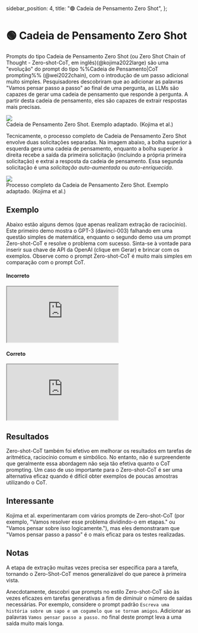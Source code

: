   sidebar_position: 4,
  title: "🟢 Cadeia de Pensamento Zero Shot",
};

# 🟢 Cadeia de Pensamento Zero Shot

Prompts do tipo Cadeia de Pensamento Zero Shot (ou Zero Shot Chain of Thought - Zero-shot-CoT, em inglês)(@kojima2022large) são uma "evolução" do prompt do tipo %%Cadeia de Pensamento|CoT prompting%% (@wei2022chain), com o introdução de um passo adicional muito simples. Pesquisadores descobriram que ao adicionar as palavras "Vamos pensar passo a passo" ao final de uma pergunta, as LLMs são capazes de gerar uma cadeia de pensamento que responde à pergunta. A partir desta cadeia de pensamento, eles são capazes de extrair respostas mais precisas.

<div style={{ textAlign: "center" }}>
  <Image
    src="/docs/assets/intermediate/zero_shot.webp"
    width={936}
    height={386}
    style={{ width: "500px", margin: "auto" }}
  />
</div>

<div style={{ textAlign: "center" }}>
  Cadeia de Pensamento Zero Shot. Exemplo adaptado. (Kojima et al.)
</div>

Tecnicamente, o processo completo de Cadeia de Pensamento Zero Shot envolve duas solicitações separadas. Na imagem abaixo, a bolha superior à esquerda gera uma cadeia de pensamento, enquanto a bolha superior à direita recebe a saída da primeira solicitação (incluindo a própria primeira solicitação) e extrai a resposta da cadeia de pensamento. Essa segunda solicitação é uma _solicitação auto-aumentada_ ou _auto-enriquecida_.

<div style={{ textAlign: "center" }}>
  <Image
    src="/docs/assets/intermediate/zero_shot_example.webp"
    width={1854}
    height={726}
    style={{ width: "500px", margin: "auto" }}
  />
</div>

<div style={{ textAlign: "center" }}>
  Processo completo da Cadeia de Pensamento Zero Shot. Exemplo adaptado. (Kojima
  et al.)
</div>

## Exemplo

Abaixo estão alguns demos (que apenas realizam extração de raciocínio). Este primeiro demo mostra o GPT-3 (davinci-003) falhando em uma questão simples de matemática, enquanto o segundo demo usa um prompt Zero-shot-CoT e resolve o problema com sucesso. Sinta-se à vontade para inserir sua chave de API da OpenAI (clique em Gerar) e brincar com os exemplos. Observe como o prompt Zero-shot-CoT é muito mais simples em comparação com o prompt CoT.

#### Incorreto

<iframe
  src="https://embed.learnprompting.org/embed?config=eyJ0b3BQIjoxLCJ0ZW1wZXJhdHVyZSI6MC43LCJtYXhUb2tlbnMiOjI1Niwib3V0cHV0IjoiTyBKb8OjbyB0ZW0gOCBww6pyYXMuIiwicHJvbXB0IjoiU2UgSm%2FDo28gdGVtIDUgcMOqcmFzLCBjb21lIDIgZSBjb21wcmEgbWFpcyA1LCBkZXBvaXMgZMOhIDMgYW8gc2V1IGFtaWdvLCBxdWFudGFzIHBlcmFzIGVsZSB0ZW0gYWdvcmE%2FIiwibW9kZWwiOiJ0ZXh0LWRhdmluY2ktMDAzIn0%3D"
  style={{
    width: "100%",
    height: "500px",
    border: "0",
    borderRadius: "4px",
    overflow: "hidden",
  }}
  sandbox="allow-forms allow-modals allow-popups allow-presentation allow-same-origin allow-scripts"
></iframe>

#### Correto

<iframe
  src="https://embed.learnprompting.org/embed?config=eyJ0b3BQIjoxLCJ0ZW1wZXJhdHVyZSI6MC43LCJtYXhUb2tlbnMiOjI1Niwib3V0cHV0IjoiSm%2FDo28gdGVtIDUgcMOqcmFzLCBjb21lIDIsIGVudMOjbyBzb2JyYW0gNSAtIDIgPSAzIHDDqnJhcy4gRGVwb2lzIGVsZSBjb21wcmEgbWFpcyA1LCBlbnTDo28gZWxlIHRlbSAzICsgNSA9IDggcMOqcmFzLiBNYXMgZW0gc2VndWlkYSBlbGUgZMOhIDMgcGVyYXMgYW8gYW1pZ28sIHBvcnRhbnRvIGFnb3JhIGVsZSB0ZW0gOCAtIDMgPSA1IHBlcmFzLiBKb8OjbyBhZ29yYSB0ZW0gNSBww6pyYXMuIiwicHJvbXB0IjoiU2UgSm%2FDo28gdGVtIDUgcMOqcmFzLCBjb21lIDIgZSBjb21wcmEgbWFpcyA1LCBkZXBvaXMgZMOhIDMgYW8gc2V1IGFtaWdvLCBxdWFudGFzIHDDqnJhcyBlbGUgdGVtIGFnb3JhP1xuXG5WYW1vcyBwZW5zYXIgcGFzc28gYSBwYXNzby4iLCJtb2RlbCI6InRleHQtZGF2aW5jaS0wMDMifQ%3D%3D"
  style={{
    width: "100%",
    height: "500px",
    border: "0",
    borderRadius: "4px",
    overflow: "hidden",
  }}
  sandbox="allow-forms allow-modals allow-popups allow-presentation allow-same-origin allow-scripts"
></iframe>

## Resultados

Zero-shot-CoT também foi efetivo em melhorar os resultados em tarefas de aritmética, raciocínio comum e simbólico. No entanto, não é surpreendente que geralmente essa abordagem não seja tão efetiva quanto o CoT prompting. Um caso de uso importante para o Zero-shot-CoT é ser uma alternativa eficaz quando é difícil obter exemplos de poucas amostras utilizando o CoT.

## Interessante

Kojima et al. experimentaram com vários prompts de Zero-shot-CoT (por exemplo, "Vamos resolver esse problema dividindo-o em etapas." ou "Vamos pensar sobre isso logicamente."), mas eles demonstraram que "Vamos pensar passo a passo" é o mais eficaz para os testes realizadas.

## Notas

A etapa de extração muitas vezes precisa ser específica para a tarefa, tornando o Zero-Shot-CoT menos generalizável do que parece à primeira vista.

Anecdotamente, descobri que prompts no estilo Zero-shot-CoT são às vezes eficazes em tarefas generativas a fim de diminuir o número de saídas necessárias. Por exemplo, considere o prompt padrão `Escreva uma história sobre um sapo e um cogumelo que se tornam amigos`. Adicionar as palavras `Vamos pensar passo a passo.` no final deste prompt leva a uma saída muito mais longa.
